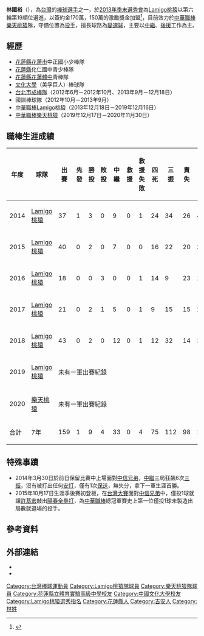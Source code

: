 {{otheruses|林過雲}}
{{Infobox CPBL player|
|name=林國裕|
|image=|
|width=300|
|position=投手|
|team=|
|number=|
|bats=右|
|throws=右|
|birthdate={{birth_date_and_age|1989|12|13|mf=y}}|
|birthplace={{TWN}}[[花蓮縣|花蓮縣]][[吉安鄉|吉安鄉]]|
|debutdate=3月26日
|debutyear=2014年
|debutteam=Lamigo桃猿
|statyear=2018年球季
|stat1label=勝投—敗投
|stat1value=9－4
|stat2label=中繼－救援
|stat2value=33－0
|stat3label=三振—四壞
|stat3value=112－75
|stat4label=防禦率
|stat4value=5.44
|teams=<nowiki></nowiki> 
*[[Lamigo桃猿|Lamigo桃猿]]（2013年12月18日－2019年12月16日）
*[[樂天桃猿|樂天桃猿]]（2019年12月17日－2020年11月30日）
}}

'''林國裕'''（{{bd|1989年|12月13日|||catIdx=林}}），為[[台灣|台灣]]的[[棒球|棒球]][[运动员|選手]]之一，於[[中華職棒歷年選秀會#_職棒二十五年（2014年）|2013年季末選秀會]]為[[Lamigo桃猿|Lamigo桃猿]]以第六輪第19順位選進，以簽約金170萬，150萬的激勵獎金加盟<ref>{{Cite web |url=http://www.appledaily.com.tw/realtimenews/article/new/20131218/311158/ |title=Lamigo簽下林國裕　簽約金170萬 |access-date=2016-04-24 |archive-date=2016-05-07 |archive-url=https://web.archive.org/web/20160507101554/http://www.appledaily.com.tw/realtimenews/article/new/20131218/311158/ |dead-url=no }}</ref>，目前效力於[[中華職棒|中華職棒]][[樂天桃猿|樂天桃猿]]隊，守備位置為[[投手|投手]]，擅長球路為[[變速球|變速球]]，主要以[[中繼|中繼]]、[[後援投手|後援]]工作為主。

==經歷==
*[[花蓮縣|花蓮縣]][[花蓮市|花蓮市]]中正國小少棒隊
*[[花蓮縣|花蓮縣]]化仁國中青少棒隊
*[[花蓮縣立體育實驗高級中學|花蓮縣花蓮體中]]青棒隊
*[[文化大學|文化大學]]（美孚巨人）棒球隊
*[[台北市成棒隊|台北市成棒隊]]（2012年6月－2012年10月、2013年9月－12月18日）
*國訓棒球隊（2012年10月－2013年9月）
*[[中華職棒|中華職棒]][[Lamigo桃猿|Lamigo桃猿]]（2013年12月18日－2019年12月16日）
*[[中華職棒|中華職棒]][[樂天桃猿|樂天桃猿]]（2019年12月17日－2020年11月30日）

==職棒生涯成績==
{| class="wikitable" width="1000px"
|- align="center"
!年度!!球隊!!出賽!!先發!!勝投!!敗投!!中繼!!救援!!救援失敗!!四死!!三振!!責失!!投球局數!!自責分率!!被上壘率
|- align="center"
|2014||[[Lamigo桃猿|Lamigo桃猿]]||37||1||3||0||9||0||1||24||34||26||48.1||4.84||1.30
|- align="center"
|2015||[[Lamigo桃猿|Lamigo桃猿]]||40||0||2||0||7||0||0||16||22||20||36.1||4.95||1.49
|- align="center"
|2016||[[Lamigo桃猿|Lamigo桃猿]]||18||0||0||3||0||0||1||14||9||23||17.0||12.18||2.53
|- align=center
|2017||[[Lamigo桃猿|Lamigo桃猿]]||21||0||2||1||5||0||1||9||15||15||22.1||6.04||1.57
|- align=center
|2018||[[Lamigo桃猿|Lamigo桃猿]]||43||0||2||0||12||0||1||12||32||14||38.0||3.32||1.16
|- align="center"
|2019||[[Lamigo桃猿|Lamigo桃猿]]||colspan=14|未有一軍出賽紀錄
|- align="center"
|2020||[[樂天桃猿|樂天桃猿]]||colspan="14"|未有一軍出賽紀錄
|- style="background:#B3424A;color:#FFFFFF" align="center" 
|合計||7年||159||1||9||4||33||0||4||75||112||98||162.0||5.44||1.48
|}

==特殊事蹟==
*2014年3月30日於前日保留比賽中上場面對[[中信兄弟|中信兄弟]]，[[中繼|中繼]]三局狂飆6次[[三振|三振]]，沒有被打出任何[[安打|安打]]，僅有1次[[保送|保送]]，無失分，拿下一軍生涯首勝。
*2015年10月17日生涯季後賽初登板，在[[2015年中華職棒總冠軍賽|台灣大賽]]面對[[中信兄弟|中信兄弟]]中，僅投1球就讓[[許基宏|許基宏]]敲出[[陽春全壘打|陽春全壘打]]，為[[中華職棒|中華職棒]]總冠軍賽史上第一位僅投1球未製造出局數就退場的投手。

==參考資料==
{{reflist}}

==外部連結==
{{台灣棒球維基館}}
{{中華職棒球員資料|id=A0D2|name=林國裕}}
*{{facebook|LinKuoYu}}
*{{instagram|lin717171}}
{{Lamigo桃猿2014年中華職棒總冠軍}}
{{Lamigo桃猿2015年中華職棒總冠軍}}
{{Lamigo桃猿2017年中華職棒總冠軍}}
{{Lamigo桃猿2018年中華職棒總冠軍}}
{{百世博國際有限公司}}
{{DEFAULTSORT:Lin Kuo Yu}}
[[Category:台灣棒球運動員|Category:台灣棒球運動員]]
[[Category:Lamigo桃猿隊球員|Category:Lamigo桃猿隊球員]]
[[Category:樂天桃猿隊球員|Category:樂天桃猿隊球員]]
[[Category:花蓮縣立體育實驗高級中學校友|Category:花蓮縣立體育實驗高級中學校友]]
[[Category:中國文化大學校友|Category:中國文化大學校友]]
[[Category:Lamigo桃猿選秀指名|Category:Lamigo桃猿選秀指名]]
[[Category:花蓮縣人|Category:花蓮縣人]]
[[Category:吉安人|Category:吉安人]]
[[Category:林姓|Category:林姓]]